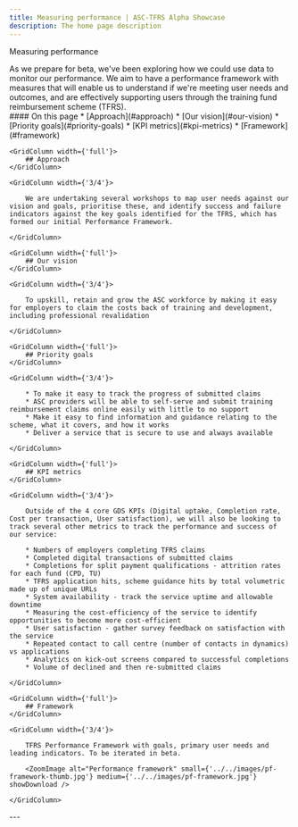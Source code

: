 ```yaml
---
title: Measuring performance | ASC-TFRS Alpha Showcase
description: The home page description
---
```


<Heading caption='Looking ahead to beta' tag='h1'>Measuring performance</Heading>

<GridRow>
    <GridColumn width={'2/3'}>
        <LeadParagraph>As we prepare for beta, we've been exploring how we could use data to monitor our performance. We aim to have a performance framework with measures that will enable us to understand if we're meeting user needs and outcomes, and are effectively supporting users through the training fund reimbursement scheme (TFRS).</LeadParagraph>
    </GridColumn>
    <GridColumn width={'1/3'}>
        <nav className="in-page-nav">
            #### On this page
            * [Approach](#approach)
            * [Our vision](#our-vision)
            * [Priority goals](#priority-goals)
            * [KPI metrics](#kpi-metrics)
            * [Framework](#framework)
        </nav>
    </GridColumn>
</GridRow>

<GridRow>

    <GridColumn width={'full'}>
        ## Approach
    </GridColumn>

    <GridColumn width={'3/4'}>

        We are undertaking several workshops to map user needs against our vision and goals, prioritise these, and identify success and failure indicators against the key goals identified for the TFRS, which has formed our initial Performance Framework.

    </GridColumn>

</GridRow>

<GridRow>

    <GridColumn width={'full'}>
        ## Our vision
    </GridColumn>

    <GridColumn width={'3/4'}>

        To upskill, retain and grow the ASC workforce by making it easy for employers to claim the costs back of training and development, including professional revalidation

    </GridColumn>

</GridRow>

<GridRow>

    <GridColumn width={'full'}>
        ## Priority goals
    </GridColumn>

    <GridColumn width={'3/4'}>

        * To make it easy to track the progress of submitted claims
        * ASC providers will be able to self-serve and submit training reimbursement claims online easily with little to no support
        * Make it easy to find information and guidance relating to the scheme, what it covers, and how it works
        * Deliver a service that is secure to use and always available

    </GridColumn>

</GridRow>

<GridRow>

    <GridColumn width={'full'}>
        ## KPI metrics
    </GridColumn>

    <GridColumn width={'3/4'}>

        Outside of the 4 core GDS KPIs (Digital uptake, Completion rate, Cost per transaction, User satisfaction), we will also be looking to track several other metrics to track the performance and success of our service:

        * Numbers of employers completing TFRS claims
        * Completed digital transactions of submitted claims
        * Completions for split payment qualifications - attrition rates for each fund (CPD, TU)
        * TFRS application hits, scheme guidance hits by total volumetric made up of unique URLs
        * System availability - track the service uptime and allowable downtime
        * Measuring the cost-efficiency of the service to identify opportunities to become more cost-efficient
        * User satisfaction - gather survey feedback on satisfaction with the service
        * Repeated contact to call centre (number of contacts in dynamics) vs applications
        * Analytics on kick-out screens compared to successful completions
        * Volume of declined and then re-submitted claims

    </GridColumn>

</GridRow>

<GridRow>

    <GridColumn width={'full'}>
        ## Framework
    </GridColumn>

    <GridColumn width={'3/4'}>

        TFRS Performance Framework with goals, primary user needs and leading indicators. To be iterated in beta.

        <ZoomImage alt="Performance framework" small={'../../images/pf-framework-thumb.jpg'} medium={'../../images/pf-framework.jpg'} showDownload />

    </GridColumn>

</GridRow>

<GridRow>
    <GridColumn width={'full'}>
        ---
    </GridColumn>
</GridRow>
<GridRow>
    <GridColumn width={'1/2'}>
        <LinkBlock style="prev" url="/beta/planning" title="Looking ahead to beta" text="Beta planning" />
    </GridColumn>
    <GridColumn width={'1/2'}>
        <LinkBlock style="next" url="/" title="Thanks" text="Back to the start page" />
    </GridColumn>
</GridRow>